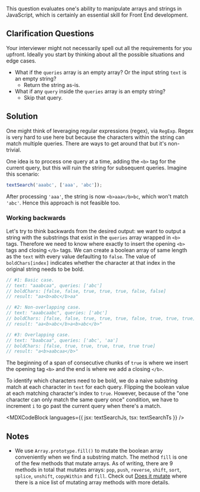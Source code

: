 

This question evaluates one's ability to manipulate arrays and strings in JavaScript, which is certainly an essential skill for Front End development.

## Clarification Questions

Your interviewer might not necessarily spell out all the requirements for you upfront. Ideally you start by thinking about all the possible situations and edge cases.

- What if the `queries` array is an empty array? Or the input string `text` is an empty string?
  - Return the string as-is.
- What if any `query` inside the `queries` array is an empty string?
  - Skip that query.

## Solution

One might think of leveraging regular expressions (regex), via `RegExp`. Regex is very hard to use here but because the characters within the string can match multiple queries. There are ways to get around that but it's non-trivial.

One idea is to process one query at a time, adding the `<b>` tag for the current query, but this will ruin the string for subsequent queries. Imagine this scenario:

```js
textSearch('aaabc', ['aaa', 'abc']);
```

After processing `'aaa'`, the string is now `<b>aaa</b>bc`, which won't match `'abc'`. Hence this approach is not feasible too.

### Working backwards

Let's try to think backwards from the desired output: we want to output a string with the substrings that exist in the `queries` array wrapped in `<b>` tags. Therefore we need to know where exactly to insert the opening `<b>` tags and closing `</b>` tags. We can create a boolean array of same length as the `text` with every value defaulting to `false`. The value of `boldChars[index]` indicates whether the character at that index in the original string needs to be bold.

```js
// #1: Basic case.
// text: "aaabcaa", queries: ['abc']
// boldChars: [false, false, true, true, true, false, false]
// result: "aa<b>abc</b>aa"

// #2: Non-overlapping case.
// text: "aaabcaabc", queries: ['abc']
// boldChars: [false, false, true, true, true, false, true, true, true]
// result: "aa<b>abc</b>a<b>abc</b>"

// #3: Overlapping case.
// text: "baabcaa", queries: ['abc', 'aa']
// boldChars: [false, true, true, true, true, true true]
// result: "a<b>aabcaa</b>"
```

The beginning of a span of consecutive chunks of `true` is where we insert the opening tag `<b>` and the end is where we add a closing `</b>`.

To identify which characters need to be bold, we do a naive substring match at each character in `text` for each query. Flipping the boolean value at each matching character's index to `true`. However, because of the "one character can only match the same query once" condition, we have to increment `i` to go past the current query when there's a match.

<MDXCodeBlock languages={{ jsx: textSearchJs, tsx: textSearchTs }} />

## Notes

- We use `Array.prototype.fill()` to mutate the boolean array conveniently when we find a substring match. The method `fill` is one of the few methods that mutate arrays. As of writing, there are 9 methods in total that mutates arrays: `pop`, `push`, `reverse`, `shift`, `sort`, `splice`, `unshift`, `copyWithin` and `fill`. Check out [Does it mutate](https://doesitmutate.xyz) where there is a nice list of mutating array methods with more details.
